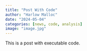 ```yaml
---
title: "Post With Code"
author: "Harlow Malloc"
date: "2024-05-04"
categories: [news, code, analysis]
image: "image.jpg"
---
```


This is a post with executable code.
